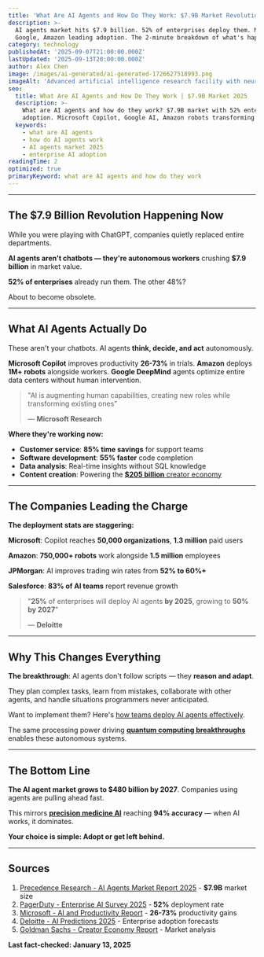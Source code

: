 ```yaml
---
title: 'What Are AI Agents and How Do They Work: $7.9B Market Revolution'
description: >-
  AI agents market hits $7.9 billion. 52% of enterprises deploy them. Microsoft,
  Google, Amazon leading adoption. The 2-minute breakdown of what's happening.
category: technology
publishedAt: '2025-09-07T21:00:00.000Z'
lastUpdated: '2025-09-13T20:00:00.000Z'
author: Alex Chen
image: /images/ai-generated/ai-generated-1726627518993.png
imageAlt: 'Advanced artificial intelligence research facility with neural network displays and machine learning workstations, professional technology photography with corporate innovation environment'
seo:
  title: What Are AI Agents and How Do They Work | $7.9B Market 2025
  description: >-
    What are AI agents and how do they work? $7.9B market with 52% enterprise
    adoption. Microsoft Copilot, Google AI, Amazon robots transforming work.
  keywords:
    - what are AI agents
    - how do AI agents work
    - AI agents market 2025
    - enterprise AI adoption
readingTime: 2
optimized: true
primaryKeyword: what are AI agents and how do they work
---
```


---

## The **$7.9 Billion** Revolution Happening Now

While you were playing with ChatGPT, companies quietly replaced entire departments.

**AI agents aren't chatbots — they're autonomous workers** crushing **$7.9 billion** in market value.

**52% of enterprises** already run them. The other 48%?

About to become obsolete.

---

## What AI Agents Actually Do

These aren't your chatbots. AI agents **think, decide, and act** autonomously.

**Microsoft Copilot** improves productivity **26-73%** in trials. **Amazon** deploys **1M+ robots** alongside workers. **Google DeepMind** agents optimize entire data centers without human intervention.

> "AI is augmenting human capabilities, creating new roles while transforming existing ones"
>
> — **Microsoft Research**

**Where they're working now:**

- **Customer service**: **85% time savings** for support teams
- **Software development**: **55% faster** code completion
- **Data analysis**: Real-time insights without SQL knowledge
- **Content creation**: Powering the [**$205 billion** creator economy](/culture/creator-economy-hits-500-billion)

---

## The Companies Leading the Charge

**The deployment stats are staggering:**

**Microsoft**: Copilot reaches **50,000 organizations**, **1.3 million** paid users

**Amazon**: **750,000+ robots** work alongside **1.5 million** employees

**JPMorgan**: AI improves trading win rates from **52% to 60%+**

**Salesforce**: **83% of AI teams** report revenue growth

> "**25%** of enterprises will deploy AI agents **by 2025**, growing to **50%** **by 2027**"
>
> — **Deloitte**

---

## Why This Changes Everything

**The breakthrough**: AI agents don't follow scripts — they **reason and adapt**.

They plan complex tasks, learn from mistakes, collaborate with other agents, and handle situations programmers never anticipated.

Want to implement them? Here's [how teams deploy AI agents effectively](/technology/ai-agents-workplace-productivity-2025).

The same processing power driving [**quantum computing breakthroughs**](/technology/quantum-computing-2025-commercial-breakthrough) enables these autonomous systems.

---

## The Bottom Line

**The AI agent market grows to $480 billion by 2027**. Companies using agents are pulling ahead fast.

This mirrors [**precision medicine AI**](/health/personalized-medicine-using-ai) reaching **94% accuracy** — when AI works, it dominates.

**Your choice is simple: Adopt or get left behind.**

---

## Sources

1. [Precedence Research - AI Agents Market Report 2025](https://www.precedenceresearch.com/ai-agents-market) - **$7.9B** market size
2. [PagerDuty - Enterprise AI Survey 2025](https://www.pagerduty.com/resources/reports/digital-operations/) - **52%** deployment rate
3. [Microsoft - AI and Productivity Report](https://www.microsoft.com/en-us/research/) - **26-73%** productivity gains
4. [Deloitte - AI Predictions 2025](https://www.deloitte.com/global/en/services/consulting/perspectives/gx-predicts-2025-technology.html) - Enterprise adoption forecasts
5. [Goldman Sachs - Creator Economy Report](https://www.goldmansachs.com/intelligence/pages/the-creator-economy-report.html) - Market analysis

**Last fact-checked: January 13, 2025**
